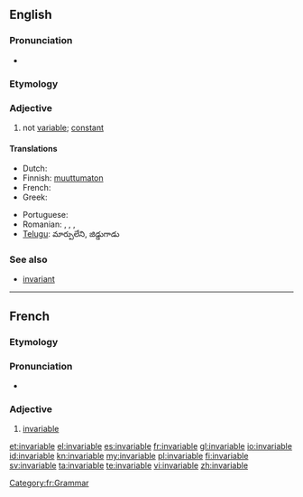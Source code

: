 ==English==

===Pronunciation===
* {{audio|en-us-invariable.ogg|Audio (US)}}

===Etymology===
{{prefix|in|variable}}

===Adjective===
{{en-adj}}

# not [[variable]]; [[constant]]

====Translations====
{{trans-top|not variable}}
* Dutch: {{t-|nl|veranderlijk}}
* Finnish: [[muuttumaton]]
* French: {{t+|fr|invariable}}
* Greek: {{t+|el|άκλιτο}}
{{trans-mid}}
* Portuguese: {{t+|pt|invariável}}
* Romanian: {{t|ro|invariabil|m|n}}, {{t|ro|invariabilă|f}}, {{t|ro|nevariabil|m|n}}, {{t|ro|neschimbabil|m|n}}
* [[Telugu]]: మార్పులేని, జిడ్డుగాడు
{{trans-bottom}}

===See also===
* [[invariant]]<!-- or is it a synonym? -->

----

==French==

===Etymology===
{{prefix|in|variable|lang=fr}}

===Pronunciation===
* {{audio|Fr-invariable.ogg|Audio}}

===Adjective===
{{fr-adj-mf}}

# [[#English|invariable]]

[[Category:fr:Grammar]]

[[et:invariable]]
[[el:invariable]]
[[es:invariable]]
[[fr:invariable]]
[[gl:invariable]]
[[io:invariable]]
[[id:invariable]]
[[kn:invariable]]
[[my:invariable]]
[[pl:invariable]]
[[fi:invariable]]
[[sv:invariable]]
[[ta:invariable]]
[[te:invariable]]
[[vi:invariable]]
[[zh:invariable]]